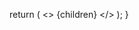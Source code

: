 
<Slider
  hideTextInput
  ariaLabelInput="Label for slider value"
  id="slider"
  labelText="Soul  ---   hip-hop"
  max={5}
  min={1}
  step={1}
  stepMuliplier={4}
  value={3}
/>

  return (
    <>
      {children}
    </>
  );
}